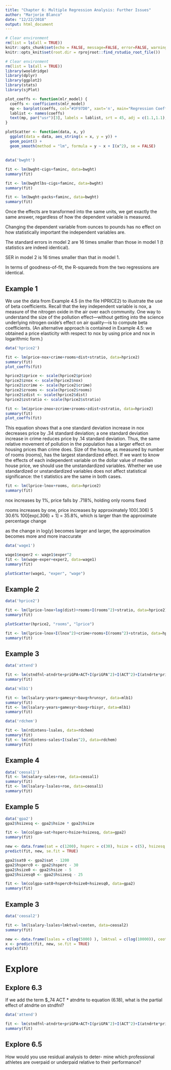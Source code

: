 ```yaml
---
title: "Chapter 6: Multiple Regression Analysis: Further Issues"
author: "Marjorie Blanco"
date: "12/22/2018"
output: html_document
---
```


```r
# Clear environment
rm(list = ls(all = TRUE))
knitr::opts_chunk$set(echo = FALSE, message=FALSE, error=FALSE, warning=FALSE)
knitr::opts_knit$set(root.dir = rprojroot::find_rstudio_root_file())

# Clear environment
rm(list = ls(all = TRUE))
library(wooldridge)
library(dplyr)
library(ggplot2)
library(stats)
library(sjPlot)
```

```r
plot_coeffs <- function(mlr_model) {
  coeffs <- coefficients(mlr_model)
  mp <- barplot(coeffs, col="#3F97D0", xaxt='n', main="Regression Coefficients")
  lablist <- names(coeffs)
  text(mp, par("usr")[3], labels = lablist, srt = 45, adj = c(1.1,1.1), xpd = TRUE, cex=0.6)
}

plotScatter <- function(data, x, y)
  ggplot(data = data, aes_string(x = x, y = y)) + 
  geom_point() +
  geom_smooth(method = "lm", formula = y ~ x + I(x^2), se = FALSE)
```

## 

```r
data('bwght')
```

```r
fit <- lm(bwght~cigs+faminc, data=bwght)
summary(fit)

fit <- lm(bwghtlbs~cigs+faminc, data=bwght)
summary(fit)

fit <- lm(bwght~packs+faminc, data=bwght)
summary(fit)
```

Once the effects are transformed into the same units, we get exactly the same answer, regardless of how the dependent variable is measured.

Changing the dependent variable from ounces to pounds has no effect on how statistically important the independent variables are.

The standard errors in model 2 are 16 times smaller than those in model 1 (t statistics are indeed identical).

SER in model 2 is 16 times smaller than that in model 1. 

In terms of goodness-of-fit, the R-squareds from the two regressions are identical.

## Example 1

We use the data from Example 4.5 (in the file HPRICE2) to illustrate the use of beta coefficients. Recall that the key independent variable is nox, a measure of the nitrogen oxide in the air over each community. One way to understand the size of the pollution effect—without getting into the science underlying nitrogen oxide’s effect on air quality—is to compute beta coefficients. (An alternative approach is contained in Example 4.5: we obtained a price elasticity with respect to nox by using price and nox in logarithmic form.)

```r
data('hprice2')
```

```r
fit <- lm(price~nox+crime+rooms+dist+stratio, data=hprice2)
summary(fit)
plot_coeffs(fit)
```

```r
hprice2$zprice <- scale(hprice2$price)
hprice2$znox <- scale(hprice2$nox)
hprice2$zcrime <- scale(hprice2$crime)
hprice2$zrooms <- scale(hprice2$rooms)
hprice2$zdist <- scale(hprice2$dist)
hprice2$zstratio <- scale(hprice2$stratio)
```

```r
fit <- lm(zprice~znox+zcrime+zrooms+zdist+zstratio, data=hprice2)
summary(fit)
plot_coeffs(fit)
```

This equation shows that a one standard deviation increase in nox decreases price by .34 standard deviation; a one standard deviation increase in crime reduces price by .14 standard deviation. Thus, the same relative movement of pollution in the population has a larger effect on housing prices than crime does. Size of the house, as measured by number of rooms (rooms), has the largest standardized effect. If we want to know the effects of each independent variable on the dollar value of median house price, we should use the unstandardized variables.
Whether we use standardized or unstandardized variables does not affect statistical significance: the t statistics are the same in both cases.

```r
fit <- lm(lprice~lnox+rooms, data=hprice2)
summary(fit)
```
nox increases by 1%, price falls by .718%, holding only rooms fixed

rooms increases by one, price increases by approximately 100(.306) 5 30.6%
100[exp(.306) + 1] = 35.8%, which is  larger than the approximate percentage change

as the change in log(y) becomes larger and larger, the approximation becomes more and more inaccurate

```r
data('wage1')
```

```r
wage1$exper2 <- wage1$exper^2
fit <- lm(wage~exper+exper2, data=wage1)
summary(fit)

plotScatter(wage1, "exper", "wage")
```

## Example 2

```r
data('hprice2')
```

```r
fit <- lm(lprice~lnox+log(dist)+rooms+I(rooms^2)+stratio, data=hprice2)
summary(fit)

plotScatter(hprice2, "rooms", "lprice")
```

```r
fit <- lm(lprice~lnox+I(lnox^2)+crime+rooms+I(rooms^2)+stratio, data=hprice2)
summary(fit)
```

## Example 3

```r
data('attend')
```

```r
fit <- lm(stndfnl~atndrte+priGPA+ACT+I(priGPA^2)+I(ACT^2)+I(atndrte*priGPA), data=attend)
summary(fit)
```


```r
data('mlb1')
```

```r
fit <- lm(lsalary~years+gamesyr+bavg+hrunsyr, data=mlb1)
summary(fit)
fit <- lm(lsalary~years+gamesyr+bavg+rbisyr, data=mlb1)
summary(fit)
```
```r
data('rdchem')
```

```r
fit <- lm(rdintens~lsales, data=rdchem)
summary(fit)
fit <- lm(rdintens~sales+I(sales^2), data=rdchem)
summary(fit)
```

## Example 4

```r
data('ceosal1')
fit <- lm(salary~sales+roe, data=ceosal1)
summary(fit)
fit <- lm(lsalary~lsales+roe, data=ceosal1)
summary(fit)
```

## Example 5

```r
data('gpa2')
gpa2$hsizesq <- gpa2$hsize * gpa2$hsize
```

```r
fit <- lm(colgpa~sat+hsperc+hsize+hsizesq, data=gpa2)
summary(fit)

new <- data.frame(sat = c(1200), hsperc = c(30), hsize = c(5), hsizesq = c(25)) 
predict(fit, new, se.fit = TRUE)

gpa2$sat0 <- gpa2$sat - 1200
gpa2$hsperc0 <- gpa2$hsperc - 30
gpa2$hsize0 <- gpa2$hsize - 5
gpa2$hsizesq0 <- gpa2$hsizesq - 25

fit <- lm(colgpa~sat0+hsperc0+hsize0+hsizesq0, data=gpa2)
summary(fit)
```

## Example 3

```r
data('ceosal2')
```

```r
fit <- lm(lsalary~lsales+lmktval+ceoten, data=ceosal2)
summary(fit)

new <- data.frame(lsales = c(log(5000) ), lmktval = c(log(10000)), ceoten = c(10)) 
x <- predict(fit, new, se.fit = TRUE)
exp(x$fit)
```


# Explore

## Explore 6.3

If we add the term $\beta_74 ACT * atndrte to equation (6.18), what is the partial effect of atndrte on stndfnl?

```r
data('attend')
```

```r
fit <- lm(stndfnl~atndrte+priGPA+ACT+I(priGPA^2)+I(ACT^2)+I(atndrte*priGPA)+I(ACT * atndrte), data=attend)
summary(fit)
```


## Explore 6.5

How would you use residual analysis to deter- mine which professional athletes are overpaid or underpaid relative to their performance?
